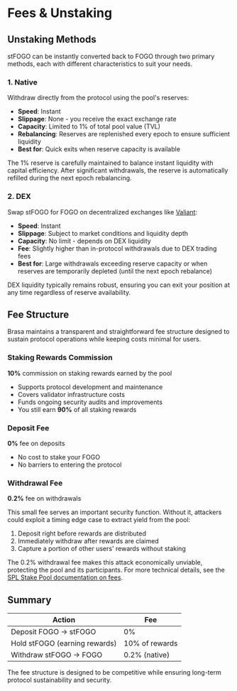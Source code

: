 # Fees & Unstaking

## Unstaking Methods

stFOGO can be instantly converted back to FOGO through two primary methods, each
with different characteristics to suit your needs.

### 1. Native

Withdraw directly from the protocol using the pool's reserves:

- **Speed**: Instant
- **Slippage**: None - you receive the exact exchange rate
- **Capacity**: Limited to 1% of total pool value (TVL)
- **Rebalancing**: Reserves are replenished every epoch to ensure sufficient
  liquidity
- **Best for**: Quick exits when reserve capacity is available

The 1% reserve is carefully maintained to balance instant liquidity with capital
efficiency. After significant withdrawals, the reserve is automatically refilled
during the next epoch rebalancing.

### 2. DEX

Swap stFOGO for FOGO on decentralized exchanges like
[Valiant](https://valiant.trade):

- **Speed**: Instant
- **Slippage**: Subject to market conditions and liquidity depth
- **Capacity**: No limit - depends on DEX liquidity
- **Fee**: Slightly higher than in-protocol withdrawals due to DEX trading fees
- **Best for**: Large withdrawals exceeding reserve capacity or when reserves
  are temporarily depleted (until the next epoch rebalance)

DEX liquidity typically remains robust, ensuring you can exit your position at
any time regardless of reserve availability.

## Fee Structure

Brasa maintains a transparent and straightforward fee structure designed to
sustain protocol operations while keeping costs minimal for users.

### Staking Rewards Commission

**10%** commission on staking rewards earned by the pool

- Supports protocol development and maintenance
- Covers validator infrastructure costs
- Funds ongoing security audits and improvements
- You still earn **90%** of all staking rewards

### Deposit Fee

**0%** fee on deposits

- No cost to stake your FOGO
- No barriers to entering the protocol

### Withdrawal Fee

**0.2%** fee on withdrawals

This small fee serves an important security function. Without it, attackers
could exploit a timing edge case to extract yield from the pool:

1. Deposit right before rewards are distributed
2. Immediately withdraw after rewards are claimed
3. Capture a portion of other users' rewards without staking

The 0.2% withdrawal fee makes this attack economically unviable, protecting the
pool and its participants. For more technical details, see the
[SPL Stake Pool documentation on fees](https://www.solana-program.com/docs/stake-pool/fees#stake-deposit--withdraw).

## Summary

| Action                        | Fee            |
| ----------------------------- | -------------- |
| Deposit FOGO → stFOGO         | 0%             |
| Hold stFOGO (earning rewards) | 10% of rewards |
| Withdraw stFOGO → FOGO        | 0.2% (native)  |

The fee structure is designed to be competitive while ensuring long-term
protocol sustainability and security.
